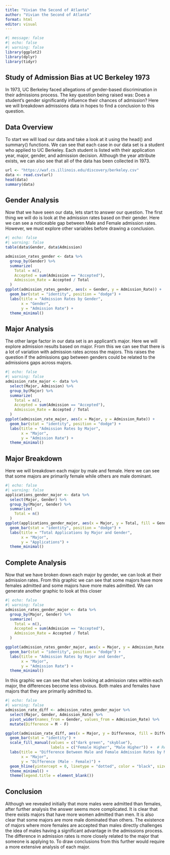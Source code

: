 ```yaml
---
title: "Vivian the Second of Atlanta"
author: "Vivian the Second of Atlanta"
format: html
editor: visual
---
```


```r
#| message: false
#| echo: false
#| warning: false
library(ggplot2)
library(dplyr)
library(tidyr)
```

## Study of Admission Bias at UC Berkeley 1973

In 1973, UC Berkeley faced allegations of gender-based discrimination in their admissions process. The key question being raised was: Does a student's gender significantly influence their chances of admission? Here we will breakdown admissions data in hopes to find a conclusion to this question.

## Data Overview

To start we will load our data and take a look at it using the head() and summary() functions. We can see that each case in our data set is a student who applied to UC Berkeley. Each student is listed with their application year, major, gender, and admission decision. Although the year attribute exists, we can also see that all of the data has been collected in 1973.

```r
url <- "https://waf.cs.illinois.edu/discovery/berkeley.csv"
data <- read.csv(url)
head(data)
summary(data)
```

## Gender Analysis

Now that we have seen our data, lets start to answer our question. The first thing we will do is look at the admission rates based on their gender. Here we can see a noticeable gap between Male and Female admission rates. However, we must explore other variables before drawing a conclusion.

```r
#| echo: false
#| warning: false
table(data$Gender, data$Admission)

admission_rates_gender <- data %>%
  group_by(Gender) %>%
  summarize(
    Total = n(),
    Accepted = sum(Admission == "Accepted"),
    Admission_Rate = Accepted / Total
  )
ggplot(admission_rates_gender, aes(x = Gender, y = Admission_Rate)) +
  geom_bar(stat = "identity", position = "dodge") +
  labs(title = "Admission Rates by Gender", 
       x = "Gender", 
       y = "Admission Rate") +
  theme_minimal()
```

## Major Analysis

The other large factor in our data set is an applicant's major. Here we will explore admission results based on major. From this we can see that there is a lot of variation with admission rates across the majors. This raises the question if the admissions gap between genders could be related to the admissions gaps across majors.

```r
#| echo: false
#| warning: false
admission_rate_major <- data %>%
  select(Major, Admission) %>%
  group_by(Major) %>%
  summarize(
    Total = n(),
    Accepted = sum(Admission == "Accepted"),
    Admission_Rate = Accepted / Total
  )
ggplot(admission_rate_major, aes(x = Major, y = Admission_Rate)) +
  geom_bar(stat = "identity", position = "dodge") +
  labs(title = "Admission Rates by Major", 
       x = "Major", 
       y = "Admission Rate") +
  theme_minimal()
```

## Major Breakdown

Here we will breakdown each major by male and female. Here we can see that some majors are primarily female while others are male dominant.

```r
#| echo: false
#| warning: false
applications_gender_major <- data %>%
  select(Major, Gender) %>%
  group_by(Major, Gender) %>%
  summarize(
    Total = n()
  )
ggplot(applications_gender_major, aes(x = Major, y = Total, fill = Gender)) +
  geom_bar(stat = "identity", position = "dodge") +
  labs(title = "Total Applications by Major and Gender", 
       x = "Major", 
       y = "Applications") +
  theme_minimal()
```

## Complete Analysis

Now that we have broken down each major by gender, we can look at their admission rates. From this graphic we can see that some majors have more females admitted and some majors have more males admitted. We can generate another graphic to look at this closer

```r
#| echo: false
#| warning: false
admission_rates_gender_major <- data %>%
  group_by(Major, Gender) %>%
  summarize(
    Total = n(),
    Accepted = sum(Admission == "Accepted"),
    Admission_Rate = Accepted / Total
  )

ggplot(admission_rates_gender_major, aes(x = Major, y = Admission_Rate, fill = Gender)) +
  geom_bar(stat = "identity", position = "dodge") +
  labs(title = "Admission Rates by Major and Gender", 
       x = "Major", 
       y = "Admission Rate") +
  theme_minimal()
```

In this graphic we can see that when looking at admission rates within each major, the differences become less obvious. Both males and females have majors that they are primarily admitted to.

```r
#| echo: false
#| warning: false
admission_rate_diff <- admission_rates_gender_major %>%
  select(Major, Gender, Admission_Rate) %>%
  pivot_wider(names_from = Gender, values_from = Admission_Rate) %>%
  mutate(Difference = M - F)

ggplot(admission_rate_diff, aes(x = Major, y = Difference, fill = Difference > 0)) +
  geom_bar(stat = "identity") +
  scale_fill_manual(values = c("dark green", "skyblue"), 
                    labels = c("Female Higher", "Male Higher")) +  # Red for below 0, skyblue for above 0
  labs(title = "Difference Between Male and Female Admission Rates by Major",
       x = "Major", 
       y = "Difference (Male - Female)") +
  geom_hline(yintercept = 0, linetype = "dotted", color = "black", size = 1) +  # Add horizontal dotted line at y = 0
  theme_minimal() +
  theme(legend.title = element_blank())
```

## Conclusion

Although we revealed initially that more males were admitted than females, after further analysis the answer seems more complicated. It is clear that there exists majors that have more women admitted than men. It is also clear that some majors are more male dominated than others. The existence of majors where more females are accepted than males directly challenges the idea of males having a significant advantage in the admissions process. The difference in admission rates is more closely related to the major that someone is applying to. To draw conclusions from this further would require a more extensive analysis of each major.
